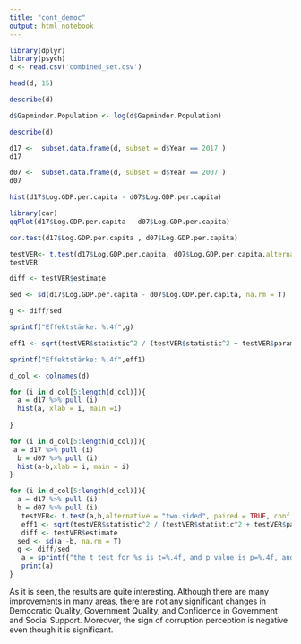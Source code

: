 ```yaml
---
title: "cont_democ"
output: html_notebook
---
```


```r
library(dplyr)
library(psych)
d <- read.csv('combined_set.csv')
```




```r
head(d, 15)
```


```r
describe(d)
```

```r
d$Gapminder.Population <- log(d$Gapminder.Population)
```

```r
describe(d)
```


```r
d17 <-  subset.data.frame(d, subset = d$Year == 2017 )
d17
```

```r
d07 <-  subset.data.frame(d, subset = d$Year == 2007 )
d07
```


```r
hist(d17$Log.GDP.per.capita - d07$Log.GDP.per.capita)
```


```r
library(car)
qqPlot(d17$Log.GDP.per.capita - d07$Log.GDP.per.capita)
```

```r
cor.test(d17$Log.GDP.per.capita , d07$Log.GDP.per.capita)
```

```r
testVER<- t.test(d17$Log.GDP.per.capita, d07$Log.GDP.per.capita,alternative = "two.sided", paired = TRUE, conf.level = .95)
testVER
```

```r
diff <- testVER$estimate

sed <- sd(d17$Log.GDP.per.capita - d07$Log.GDP.per.capita, na.rm = T)

g <- diff/sed

sprintf("Effektstärke: %.4f",g)
```


```r
eff1 <- sqrt(testVER$statistic^2 / (testVER$statistic^2 + testVER$parameter))

sprintf("Effektstärke: %.4f",eff1)
```


```r
d_col <- colnames(d)
```




```r
for (i in d_col[5:length(d_col)]){
  a = d17 %>% pull (i)
  hist(a, xlab = i, main =i)
  
}


```



```r
for (i in d_col[5:length(d_col)]){
 a = d17 %>% pull (i)
  b = d07 %>% pull (i)
  hist(a-b,xlab = i, main = i)
}

```

```r

for (i in d_col[5:length(d_col)]){
  a = d17 %>% pull (i)
  b = d07 %>% pull (i)
   testVER<- t.test(a,b,alternative = "two.sided", paired = TRUE, conf.level = .95)
   eff1 <- sqrt(testVER$statistic^2 / (testVER$statistic^2 + testVER$parameter))
   diff <- testVER$estimate
  sed <- sd(a -b, na.rm = T)
  g <- diff/sed
   a = sprintf("the t test for %s is t=%.4f, and p value is p=%.4f, and mean of the differences is e=%.4f, effect size f1=%.4f, second effect size f2= %.4f",i, testVER$statistic, testVER$p.value, testVER$estimate, eff1,g)
   print(a)
}

```


As it is seen, the results are quite interesting. Although there are many improvements in many areas, there are not any significant changes in Democratic Quality, Government Quality, and Confidence in Government and Social Support. Moreover, the sign of corruption perception is negative even though it is significant. 


